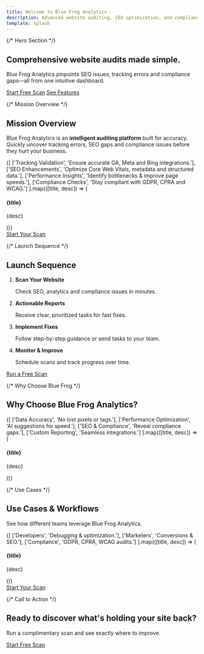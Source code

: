 ```yaml
---
title: Welcome to Blue Frog Analytics
description: Advanced website auditing, SEO optimization, and compliance monitoring in one powerful tool.
template: splash
---
```




{/* Hero Section */}
<section className="container-fluid hero-section landing-hero bg-white">
  <div className="row">
    <div className="col-lg-8 offset-lg-2 hero-content">
      <h1 className="display-4">Comprehensive website audits made simple.</h1>
      <p className="lead">
        Blue Frog Analytics pinpoints SEO issues, tracking errors and compliance gaps—all from one intuitive dashboard.
      </p>
      <div className="d-flex gap-3">
        <a href="/introduction/how-blue-frog-analytics-works" className="btn btn-primary">Start Free Scan</a>
        <a href="/introduction/use-cases" className="btn btn-outline-primary">See Features</a>
      </div>
    </div>
  </div>
  <div id="ascii-art" aria-hidden="true"></div>
</section>

<script type="module" src="/js/ascii-hero.js" defer></script>

{/* Mission Overview */}
<section className="container py-5 bg-light">
  <div className="row text-center mb-4">
    <div className="col-lg-12">
      <h2 className="h2">Mission Overview</h2>
    </div>
    <div className="col-lg-8 offset-lg-2">
      <p>
        Blue Frog Analytics is an <strong>intelligent auditing platform</strong> built for accuracy. Quickly uncover tracking errors, SEO gaps and compliance issues before they hurt your business.
      </p>
    </div>
  </div>

  <div className="row text-center gy-4">
    {[
      ['Tracking Validation', 'Ensure accurate GA, Meta and Bing integrations.'],
      ['SEO Enhancements', 'Optimize Core Web Vitals, metadata and structured data.'],
      ['Performance Insights', 'Identify bottlenecks & improve page speeds.'],
      ['Compliance Checks', 'Stay compliant with GDPR, CPRA and WCAG.']
    ].map(([title, desc]) => (
      <div key={title} className="col-lg-3 col-md-4 col-sm-6">
        <div className="card h-100 border-0 shadow-sm">
          <div className="card-body">
            <h4 className="h5">{title}</h4>
            <p className="mb-0">{desc}</p>
          </div>
        </div>
      </div>
    ))}
  </div>
  <div className="text-center mt-4">
    <a href="/introduction/how-blue-frog-analytics-works" className="btn btn-outline-primary">Start Your Scan</a>
  </div>
</section>

{/* Launch Sequence */}
<section className="container py-5 bg-light">
  <div className="row text-center mb-4">
    <div className="col-12">
      <h2 className="h2">Launch Sequence</h2>
    </div>
  </div>

  <div className="row justify-content-center">
    <div className="col-lg-8">
      <ol className="list-group list-group-numbered">
        <li className="list-group-item">
          <strong>Scan Your Website</strong>
          <p className="mb-0">Check SEO, analytics and compliance issues in minutes.</p>
        </li>
        <li className="list-group-item">
          <strong>Actionable Reports</strong>
          <p className="mb-0">Receive clear, prioritized tasks for fast fixes.</p>
        </li>
        <li className="list-group-item">
          <strong>Implement Fixes</strong>
          <p className="mb-0">Follow step-by-step guidance or send tasks to your team.</p>
        </li>
        <li className="list-group-item">
          <strong>Monitor &amp; Improve</strong>
          <p className="mb-0">Schedule scans and track progress over time.</p>
        </li>
      </ol>
    </div>
  </div>
  <div className="text-center mt-4">
    <a href="/introduction/how-blue-frog-analytics-works" className="btn btn-primary">Run a Free Scan</a>
  </div>
</section>

{/* Why Choose Blue Frog */}
<section className="container py-5 bg-white">
  <div className="row text-center mb-4">
    <div className="col-12">
      <h2 className="h2">Why Choose Blue Frog Analytics?</h2>
    </div>
  </div>
  <div className="row text-center gy-4">
    {[
      ['Data Accuracy', 'No lost pixels or tags.'],
      ['Performance Optimization', 'AI suggestions for speed.'],
      ['SEO & Compliance', 'Reveal compliance gaps.'],
      ['Custom Reporting', 'Seamless integrations.']
    ].map(([title, desc]) => (
      <div key={title} className="col-lg-3 col-md-4 col-sm-6">
        <div className="card h-100 border-0">
          <div className="card-body">
            <h4 className="h5">{title}</h4>
            <p className="mb-0">{desc}</p>
          </div>
        </div>
      </div>
    ))}
  </div>
</section>

{/* Use Cases */}
<section className="container py-5 bg-light">
  <div className="row text-center mb-4">
    <div className="col-12">
      <h2 className="h2">Use Cases &amp; Workflows</h2>
      <p>See how different teams leverage Blue Frog Analytics.</p>
    </div>
  </div>
  <div className="row text-center gy-4">
    {[
      ['Developers', 'Debugging & optimization.'],
      ['Marketers', 'Conversions & SEO.'],
      ['Compliance', 'GDPR, CPRA, WCAG audits.']
    ].map(([title, desc]) => (
      <div key={title} className="col-lg-4 col-md-4 col-sm-6">
        <div className="card h-100 border-0 shadow-sm">
          <div className="card-body">
            <h4 className="h5">{title}</h4>
            <p className="mb-0">{desc}</p>
          </div>
        </div>
      </div>
    ))}
  </div>
  <div className="text-center mt-4">
    <a href="/introduction/how-blue-frog-analytics-works" className="btn btn-outline-primary">Start Your Scan</a>
  </div>
</section>

{/* Call to Action */}
<section className="container py-5 bg-white text-center">
  <div className="row justify-content-center">
    <div className="col-lg-8">
      <h2 className="h2">Ready to discover what's holding your site back?</h2>
      <p>Run a complimentary scan and see exactly where to improve.</p>
      <a href="/introduction/how-blue-frog-analytics-works" className="btn btn-primary">Start Free Scan</a>
    </div>
  </div>
</section>

